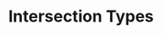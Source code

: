 ---
id: "ts_tf_hard_009"
questionType: "TRUE_FALSE"
title: "Intersection Types"
statement: "An intersection type A & B includes only the shared properties of A and B."
difficulty: "HARD"
category: "Type Script"
correctAnswer: false
explanation: "Intersection types include all properties from both A and B."
---